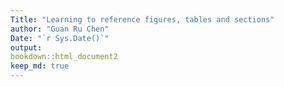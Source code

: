 ```yaml
---
Title: "Learning to reference figures, tables and sections"
author: "Guan Ru Chen"
Date: "`r Sys.Date()`"
output:
bookdown::html_document2
keep_md: true
---
```


       
